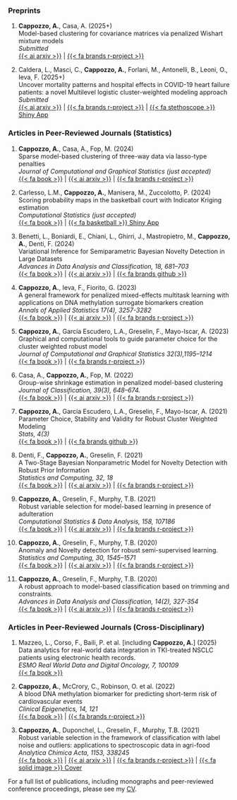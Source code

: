 
### Preprints

1. **Cappozzo, A.**, Casa, A. (2025+)  
Model-based clustering for covariance matrices via penalized Wishart mixture models   
*Submitted*   
[{{< ai arxiv >}}](https://arxiv.org/abs/2408.17040) | [{{< fa brands r-project >}}](https://github.com/AndreaCappozzo/sparsemixwishart)

1. Caldera, L., Masci, C., **Cappozzo, A.**, Forlani, M., Antonelli, B., Leoni, O., Ieva, F. (2025+)  
Uncover mortality patterns and hospital effects in COVID-19 heart failure patients: a novel Multilevel logistic cluster-weighted modeling approach  
*Submitted*   
[{{< ai arxiv >}}](https://arxiv.org/abs/2405.11239) | [{{< fa brands r-project >}}](https://github.com/luca2245/ML-CWMd)
| [{{< fa stethoscope >}} Shiny App](https://mcdhmq-luca-caldera.shinyapps.io/app-ml-cwmd/)


### Articles in Peer-Reviewed Journals (Statistics)

<!-- 1. Montani, G., **Cappozzo, A.** (2025+)     -->
<!-- Stacking model-based classifiers for dealing with multiple sets of noisy labels          -->
<!-- *Biometrical Journal (conditionally accepted)*   -->
<!-- [{{< fa book >}} ](FIXME) | [{{< fa brands github >}}](https://github.com/GiuliaMontani/density-based-ensemble-model) -->

1. **Cappozzo, A.**, Casa, A., Fop, M. (2024)  
Sparse model-based clustering of three-way data via lasso-type penalties  
*Journal of Computational and Graphical Statistics (just accepted)*     
[{{< fa book >}} ](https://www.tandfonline.com/doi/full/10.1080/10618600.2024.2429705) | [{{< ai arxiv >}}](https://arxiv.org/abs/2307.10673) | [{{< fa brands r-project >}}](https://github.com/AndreaCappozzo/sparsemixmat)

1. Carlesso, L.M., **Cappozzo, A.**, Manisera, M., Zuccolotto, P. (2024)    
Scoring probability maps in the basketball court with Indicator Kriging estimation         
*Computational Statistics (just accepted)*  
[{{< fa book >}} ](https://link.springer.com/article/10.1007/s00180-024-01564-4) | [{{< fa basketball >}} Shiny App](https://b9fagl-mirkoluigi99.shinyapps.io/census-app/)

1. Benetti, L., Boniardi, E., Chiani, L., Ghirri, J., Mastropietro, M., **Cappozzo, A.**, Denti, F. (2024)    
Variational Inference for Semiparametric Bayesian Novelty Detection in Large Datasets         
*Advances in Data Analysis and Classification, 18, 681–703*  
[{{< fa book >}} ](https://link.springer.com/article/10.1007/s11634-023-00569-z) | [{{< ai arxiv >}}](https://arxiv.org/abs/2212.01865) | [{{< fa brands github >}}](https://github.com/JacopoGhirri/VarBRAND)

1. **Cappozzo, A.**, Ieva, F., Fiorito, G. (2023)  
A general framework for penalized mixed-effects multitask learning with applications on DNA methylation surrogate biomarkers creation   
*Annals of Applied Statistics 17(4), 3257-3282*   
[{{< fa book >}}](https://projecteuclid.org/journals/annals-of-applied-statistics/volume-17/issue-4/A-general-framework-for-penalized-mixed-effects-multitask-learning-with/10.1214/23-AOAS1760.short) | [{{< ai arxiv >}}](https://arxiv.org/abs/2112.12719) | [{{< fa brands r-project >}}](https://github.com/AndreaCappozzo/emlmm)

1. **Cappozzo, A.**, García Escudero, L.A., Greselin, F., Mayo-Iscar, A. (2023)  
Graphical and computational tools to guide parameter choice for the cluster weighted robust model  
*Journal of Computational and Graphical Statistics 32(3),1195–1214*  
[{{< fa book >}}](https://www.tandfonline.com/doi/abs/10.1080/10618600.2022.2154218) | [{{< fa brands r-project >}}](https://github.com/AndreaCappozzo/CWRMmonitor)  

1. Casa, A., **Cappozzo, A.**, Fop, M. (2022)  
Group-wise shrinkage estimation in penalized model-based clustering   
*Journal of Classification, 39(3), 648–674.*   
[{{< fa book >}}](https://link.springer.com/article/10.1007/s00357-022-09421-z) | [{{< ai arxiv >}}](https://arxiv.org/abs/2105.07935) | [{{< fa brands r-project >}}](https://github.com/AndreaCappozzo/sparsemix)

1. **Cappozzo, A.**, García Escudero, L.A., Greselin, F., Mayo-Iscar, A. (2021)  
Parameter Choice, Stability and Validity for Robust Cluster Weighted Modeling   
*Stats, 4(3)*  
[{{< fa book >}}](https://www.mdpi.com/2571-905X/4/3/36) | [{{< fa brands github >}}](https://github.com/AndreaCappozzo/STATS-monitoring_CWRM)  

1. Denti, F., **Cappozzo, A.**, Greselin, F. (2021)  
A Two-Stage Bayesian Nonparametric Model for Novelty Detection with Robust Prior Information   
*Statistics and Computing, 32, 18*  
[{{< fa book >}}](https://link.springer.com/article/10.1007%2Fs11222-021-10017-7) | [{{< ai arxiv >}}](https://arxiv.org/abs/2006.09012) | [{{< fa brands r-project >}}](https://github.com/AndreaCappozzo/brand-public_repo)  

1. **Cappozzo, A.**, Greselin, F., Murphy, T.B. (2021)  
Robust variable selection for model-based learning
in presence of adulteration  
*Computational Statistics & Data Analysis, 158, 107186*   
[{{< fa book >}} ](https://www.sciencedirect.com/science/article/abs/pii/S0167947321000207) | [{{< ai arxiv >}}](https://arxiv.org/abs/2007.14810) | [{{< fa brands r-project >}}](https://github.com/AndreaCappozzo/varselEMST)  

1. **Cappozzo, A.**, Greselin, F., Murphy, T.B. (2020)  
Anomaly and Novelty detection for robust semi-supervised learning.  
*Statistics and Computing, 30, 1545–1571*  
[{{< fa book >}} ](https://link.springer.com/article/10.1007%2Fs11222-020-09959-1) | [{{< ai arxiv >}}](https://arxiv.org/abs/1911.08381) | [{{< fa brands r-project >}}](https://github.com/AndreaCappozzo/raedda)  

1. **Cappozzo, A.**, Greselin, F., Murphy, T.B. (2020)  
A robust approach to model-based classification based on trimming and constraints.  
*Advances in Data Analysis and Classification, 14(2), 327-354*   
[{{< fa book >}} ](https://link.springer.com/article/10.1007/s11634-019-00371-w) | [{{< ai arxiv >}}](http://arxiv.org/abs/1904.06136) | [{{< fa brands r-project >}}](https://github.com/AndreaCappozzo/rupclass)


### Articles in Peer-Reviewed Journals (Cross-Disciplinary)
1. Mazzeo, L., Corso, F., Baili, P. et al. [including **Cappozzo, A.**] (2025)         
Data analytics for real-world data integration in TKI-treated NSCLC patients using electronic health records.    
*ESMO Real World Data and Digital Oncology, 7, 100109*   
[{{< fa book >}}](https://www.sciencedirect.com/science/article/pii/S2949820124000870) 

1. **Cappozzo, A.**, McCrory, C., Robinson, O. et al. (2022)  
A blood DNA methylation biomarker for predicting short-term risk of cardiovascular events   
*Clinical Epigenetics, 14, 121*   
[{{< fa book >}}](https://clinicalepigeneticsjournal.biomedcentral.com/articles/10.1186/s13148-022-01341-4) | [{{< fa brands r-project >}}](https://github.com/AndreaCappozzo/mixedelnet)

1. **Cappozzo, A.**, Duponchel, L., Greselin, F., Murphy, T.B. (2021)  
Robust variable selection in the framework of classification with label noise and outliers: applications to spectroscopic data in agri-food   
*Analytica Chimica Acta, 1153, 338245*   
[{{< fa book >}} ](https://www.sciencedirect.com/science/article/abs/pii/S0003267021000714) | [{{< ai arxiv >}}](https://arxiv.org/abs/2010.10415) | [{{< fa brands r-project >}}](https://github.com/AndreaCappozzo/varselTBIC) | [{{< fa solid image >}} Cover](files/Outside-Front-Cover_2021_Analytica-Chimica-Acta.pdf) 

For a full list of publications, including monographs and peer-reviewed conference proceedings, please see my [CV](files/CV_andrea_cappozzo.pdf).